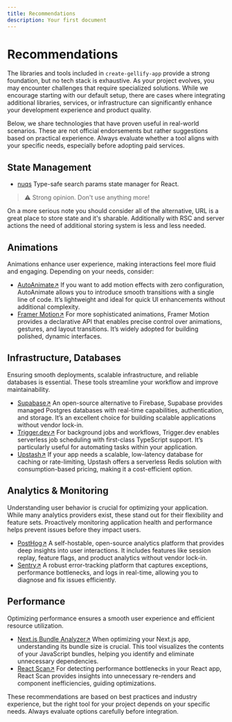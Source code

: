 ```yaml
---
title: Recommendations
description: Your first document
---
```


# Recommendations

The libraries and tools included in `create-gellify-app` provide a strong foundation, but no tech stack is exhaustive. As your project evolves, you may encounter challenges that require specialized solutions. While we encourage starting with our default setup, there are cases where integrating additional libraries, services, or infrastructure can significantly enhance your development experience and product quality.

Below, we share technologies that have proven useful in real-world scenarios. These are not official endorsements but rather suggestions based on practical experience. Always evaluate whether a tool aligns with your specific needs, especially before adopting paid services.

## State Management

- [nuqs](https://nuqs.47ng.com/) Type-safe search params state manager for React.

> ⚠️ Strong opinion. Don't use anything more!

On a more serious note you should consider all of the alternative, URL is a great place to store state and it's sharable. Additionally with RSC and server actions the need of additional storing system is less and less needed.

## Animations
Animations enhance user experience, making interactions feel more fluid and engaging. Depending on your needs, consider:

- [AutoAnimate↗](https://auto-animate.formkit.com/) If you want to add motion effects with zero configuration, AutoAnimate allows you to introduce smooth transitions with a single line of code. It’s lightweight and ideal for quick UI enhancements without additional complexity.
- [Framer Motion↗](https://motion.dev/) For more sophisticated animations, Framer Motion provides a declarative API that enables precise control over animations, gestures, and layout transitions. It’s widely adopted for building polished, dynamic interfaces.

## Infrastructure, Databases

Ensuring smooth deployments, scalable infrastructure, and reliable databases is essential. These tools streamline your workflow and improve maintainability.

- [Supabase↗](#) An open-source alternative to Firebase, Supabase provides managed Postgres databases with real-time capabilities, authentication, and storage. It’s an excellent choice for building scalable applications without vendor lock-in.
- [Trigger.dev↗](#) For background jobs and workflows, Trigger.dev enables serverless job scheduling with first-class TypeScript support. It’s particularly useful for automating tasks within your application.
- [Upstash↗](#) If your app needs a scalable, low-latency database for caching or rate-limiting, Upstash offers a serverless Redis solution with consumption-based pricing, making it a cost-efficient option.

## Analytics & Monitoring

Understanding user behavior is crucial for optimizing your application. While many analytics providers exist, these stand out for their flexibility and feature sets. Proactively monitoring application health and performance helps prevent issues before they impact users.

- [PostHog↗](#) A self-hostable, open-source analytics platform that provides deep insights into user interactions. It includes features like session replay, feature flags, and product analytics without vendor lock-in.
- [Sentry↗](#) A robust error-tracking platform that captures exceptions, performance bottlenecks, and logs in real-time, allowing you to diagnose and fix issues efficiently.

## Performance

Optimizing performance ensures a smooth user experience and efficient resource utilization.

- [Next.js Bundle Analyzer↗](#) When optimizing your Next.js app, understanding its bundle size is crucial. This tool visualizes the contents of your JavaScript bundles, helping you identify and eliminate unnecessary dependencies.
- [React Scan↗](#) For detecting performance bottlenecks in your React app, React Scan provides insights into unnecessary re-renders and component inefficiencies, guiding optimizations.

These recommendations are based on best practices and industry experience, but the right tool for your project depends on your specific needs. Always evaluate options carefully before integration.